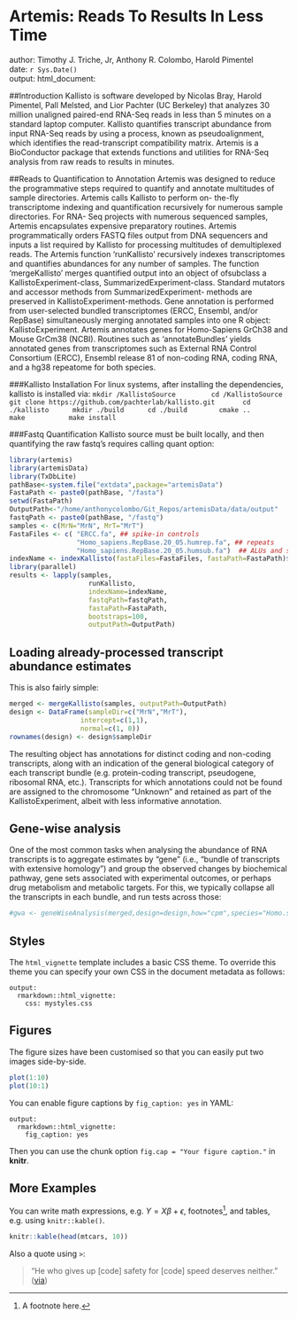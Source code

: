 # Artemis: Reads To Results In Less Time
author: Timothy J. Triche, Jr, Anthony R. Colombo, Harold Pimentel       
date:  `r Sys.Date()`                 
output: html_document:        
        
          
##Introduction
Kallisto is software developed by Nicolas Bray, Harold Pimentel, Pall Melsted, and Lior Pachter (UC Berkeley) that analyzes 30 million unaligned paired-end RNA-Seq reads in less than 5 minutes on a standard laptop computer.   Kallisto quantifies transcript abundance from input RNA-Seq reads by using a process, known as pseudoalignment, which identifies the read-transcript compatibility matrix. Artemis is a BioConductor package that extends functions and utilities for RNA-Seq analysis from raw reads to results in minutes.

##Reads to Quantification to Annotation
Artemis was designed to reduce the programmative steps required to quantify and annotate multitudes of sample directories. Artemis calls Kallisto to perform on- the-fly transcriptome indexing and quantification recursively for numerous sample directories. For RNA- Seq projects with numerous sequenced samples, Artemis encapsulates expensive preparatory routines. Artemis programmatically orders FASTQ files output from DNA sequencers and inputs a list required by
Kallisto for processing multitudes of demultiplexed reads. The Artemis function 'runKallisto' recursively indexes transcriptomes and quantifies abundances for any number of samples. The function 'mergeKallisto' merges quantified output into an object of ofsubclass a KallistoExperiment-class, SummarizedExperiment-class. Standard mutators and accessor methods from SummarizedExperiment- methods are preserved in KallistoExperiment-methods. Gene annotation is performed from user-selected bundled transcriptomes (ERCC, Ensembl, and/or
RepBase) simultaneously merging annotated samples into one R object: KallistoExperiment. Artemis annotates genes for Homo-Sapiens GrCh38 and Mouse GrCm38 (NCBI). Routines such as 'annotateBundles' yields annotated genes from transcriptomes such as External RNA Control Consortium (ERCC), Ensembl release 81 of non-coding RNA, coding RNA, and a hg38 repeatome for both species.

###Kallisto Installation
For linux systems, after installing the dependencies, kallisto is installed via:
``` mkdir /KallistoSource        
cd /KallistoSource           
git clone https://github.com/pachterlab/kallisto.git      
cd ./kallisto     
mkdir ./build     
cd ./build       
cmake ..              
make          
make install ```       



###Fastq Quantification
Kallisto source must be built locally, and then quantifying the raw fastq's requires calling quant option:

```r
library(artemis)      
library(artemisData)       
library(TxDbLite)       
pathBase<-system.file("extdata",package="artemisData")       
FastaPath <- paste0(pathBase, "/fasta")
setwd(FastaPath)
OutputPath<-"/home/anthonycolombo/Git_Repos/artemisData/data/output"
fastqPath <- paste0(pathBase, "/fastq")            
samples <- c(MrN="MrN", MrT="MrT")              
FastaFiles <- c( "ERCC.fa", ## spike-in controls             
                 "Homo_sapiens.RepBase.20_05.humrep.fa", ## repeats         
                 "Homo_sapiens.RepBase.20_05.humsub.fa")  ## ALUs and such             
indexName <- indexKallisto(fastaFiles=FastaFiles, fastaPath=FastaPath)$indexName
library(parallel)
results <- lapply(samples, 
                    runKallisto,
                    indexName=indexName,
                    fastqPath=fastqPath,
                    fastaPath=FastaPath,
                    bootstraps=100,
                    outputPath=OutputPath)
```


## Loading already-processed transcript abundance estimates

This is also fairly simple:

```r
merged <- mergeKallisto(samples, outputPath=OutputPath)
design <- DataFrame(sampleDir=c("MrN","MrT"),
                  intercept=c(1,1),
                  normal=c(1, 0))
rownames(design) <- design$sampleDir
```

The resulting object has annotations for distinct coding and non-coding transcripts,
along with an indication of the general biological category of each transcript bundle
(e.g. protein-coding transcript, pseudogene, ribosomal RNA, etc.).  Transcripts for 
which annotations could not be found are assigned to the chromosome "Unknown" and 
retained as part of the KallistoExperiment, albeit with less informative annotation.


## Gene-wise analysis

One of the most common tasks when analysing the abundance of RNA transcripts is to 
aggregate estimates by "gene" (i.e., "bundle of transcripts with extensive homology")
and group the observed changes by biochemical pathway, gene sets associated with 
experimental outcomes, or perhaps drug metabolism and metabolic targets.  For this,
we typically collapse all the transcripts in each bundle, and run tests across those:

```r
#gwa <- geneWiseAnalysis(merged,design=design,how="cpm",species="Homo.sapiens")
```


## Styles

The `html_vignette` template includes a basic CSS theme. To override this theme you can specify your own CSS in the document metadata as follows:

    output: 
      rmarkdown::html_vignette:
        css: mystyles.css

## Figures

The figure sizes have been customised so that you can easily put two images side-by-side. 

```r
plot(1:10)
plot(10:1)
```

You can enable figure captions by `fig_caption: yes` in YAML:

    output:
      rmarkdown::html_vignette:
        fig_caption: yes

Then you can use the chunk option `fig.cap = "Your figure caption."` in **knitr**.

## More Examples

You can write math expressions, e.g. $Y = X\beta + \epsilon$, footnotes^[A footnote here.], and tables, e.g. using `knitr::kable()`.

```r
knitr::kable(head(mtcars, 10))
```

Also a quote using `>`:

> "He who gives up [code] safety for [code] speed deserves neither."
([via](https://twitter.com/hadleywickham/status/504368538874703872))
